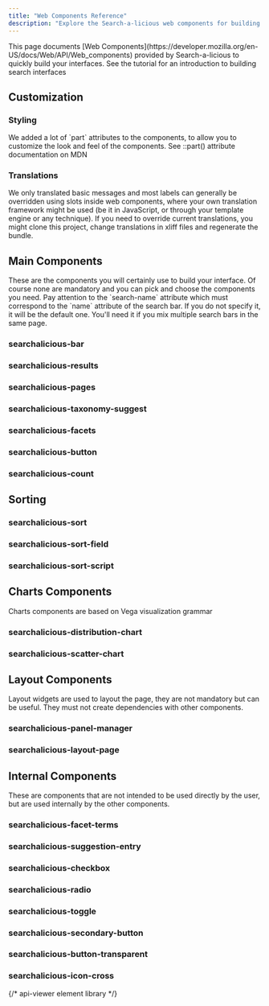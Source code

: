 ```yaml
---
title: "Web Components Reference"
description: "Explore the Search-a-licious web components for building search interfaces. This reference covers main components, customization options for styling and translations, sorting functionalities, chart components, layout helpers, and internal components for advanced use."
---
```



<Callout type="info">
This page documents [Web Components](https://developer.mozilla.org/en-US/docs/Web/API/Web_components) provided by Search-a-licious to quickly build your interfaces.
</Callout>

<Card title="Tutorial Introduction" href="/docs/Search-a-licious/users/tutorial#building-a-search-interface">
See the tutorial for an introduction to building search interfaces
</Card>

## Customization

### Styling

<Callout type="info">
We added a lot of `part` attributes to the components, to allow you to customize the look and feel of the components.
</Callout>

<Card title="CSS ::part() Documentation" href="https://developer.mozilla.org/en-US/docs/Web/CSS/::part">
See ::part() attribute documentation on MDN
</Card>

### Translations

<Callout>
We only translated basic messages and most labels can generally be overridden using slots inside web components, where your own translation framework might be used (be it in JavaScript, or through your template engine or any technique).
</Callout>

<Callout type="warning">
If you need to override current translations, you might clone this project, change translations in xliff files and regenerate the bundle.
</Callout>

## Main Components

<Callout>
These are the components you will certainly use to build your interface. Of course none are mandatory and you can pick and choose the components you need.
</Callout>

<Callout type="info">
Pay attention to the `search-name` attribute which must correspond to the `name` attribute of the search bar. If you do not specify it, it will be the default one. You'll need it if you mix multiple search bars in the same page.
</Callout>

### searchalicious-bar

<api-viewer src="./dist/custom-elements.json" only="searchalicious-bar"></api-viewer>

### searchalicious-results
<api-viewer src="./dist/custom-elements.json" only="searchalicious-results"></api-viewer>

### searchalicious-pages

<api-viewer src="./dist/custom-elements.json" only="searchalicious-pages"></api-viewer>

### searchalicious-taxonomy-suggest

<api-viewer src="./dist/custom-elements.json" only="searchalicious-suggest"></api-viewer>

### searchalicious-facets

<api-viewer src="./dist/custom-elements.json" only="searchalicious-facets"></api-viewer>

### searchalicious-button

<api-viewer src="./dist/custom-elements.json" only="searchalicious-button"></api-viewer>

### searchalicious-count

<api-viewer src="./dist/custom-elements.json" only="searchalicious-count"></api-viewer>

## Sorting

### searchalicious-sort

<api-viewer src="./dist/custom-elements.json" only="searchalicious-sort"></api-viewer>

### searchalicious-sort-field

<api-viewer src="./dist/custom-elements.json" only="searchalicious-sort-field"></api-viewer>

### searchalicious-sort-script

<api-viewer src="./dist/custom-elements.json" only="searchalicious-sort-script"></api-viewer>


## Charts Components

<Card title="Vega Visualization" href="https://vega.github.io/">
Charts components are based on Vega visualization grammar
</Card>

### searchalicious-distribution-chart

<api-viewer src="./dist/custom-elements.json" only="searchalicious-distribution-chart"></api-viewer>


### searchalicious-scatter-chart

<api-viewer src="./dist/custom-elements.json" only="searchalicious-scatter-chart"></api-viewer>


## Layout Components

<Callout>
Layout widgets are used to layout the page, they are not mandatory but can be useful. They must not create dependencies with other components.
</Callout>

### searchalicious-panel-manager

<api-viewer src="./dist/custom-elements.json" only="searchalicious-panel-manager"></api-viewer>

### searchalicious-layout-page

<api-viewer src="./dist/custom-elements.json" only="searchalicious-layout-page"></api-viewer>


## Internal Components

<Callout type="warning">
These are components that are not intended to be used directly by the user, but are used internally by the other components.
</Callout>

### searchalicious-facet-terms

<api-viewer src="./dist/custom-elements.json" only="searchalicious-facet-terms"></api-viewer>

### searchalicious-suggestion-entry

<api-viewer src="./dist/custom-elements.json" only="searchalicious-suggestion-entry"></api-viewer>

### searchalicious-checkbox

<api-viewer src="./dist/custom-elements.json" only="searchalicious-checkbox"></api-viewer>

### searchalicious-radio

<api-viewer src="./dist/custom-elements.json" only="searchalicious-radio"></api-viewer>

### searchalicious-toggle

<api-viewer src="./dist/custom-elements.json" only="searchalicious-toggle"></api-viewer>

### searchalicious-secondary-button

<api-viewer src="./dist/custom-elements.json" only="searchalicious-secondary-button"></api-viewer>

### searchalicious-button-transparent

<api-viewer src="./dist/custom-elements.json" only="searchalicious-button-transparent"></api-viewer>

### searchalicious-icon-cross

<api-viewer src="./dist/custom-elements.json" only="searchalicious-icon-cross"></api-viewer>


{/* api-viewer element library */}
<script type="module" src="https://jspm.dev/api-viewer-element"></script>
